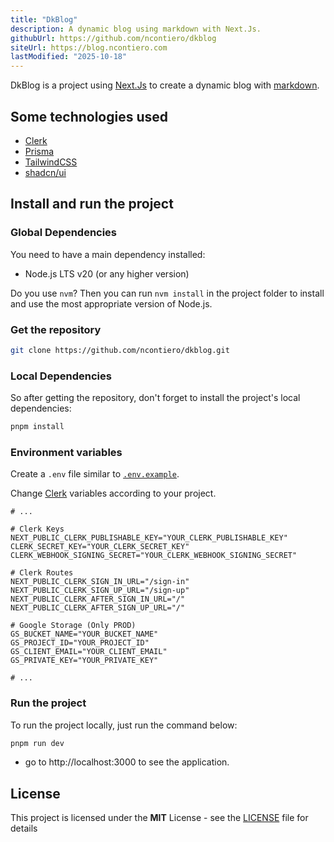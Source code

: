 ```yaml
---
title: "DkBlog"
description: A dynamic blog using markdown with Next.Js.
githubUrl: https://github.com/ncontiero/dkblog
siteUrl: https://blog.ncontiero.com
lastModified: "2025-10-18"
---
```


DkBlog is a project using [Next.Js](https://nextjs.org/) to create a dynamic blog with [markdown](https://www.markdownguide.org/).

## Some technologies used

- [Clerk](https://clerk.com/)
- [Prisma](https://www.prisma.io/)
- [TailwindCSS](https://tailwindcss.com/)
- [shadcn/ui](https://ui.shadcn.com/)

## Install and run the project

### Global Dependencies

You need to have a main dependency installed:

- Node.js LTS v20 (or any higher version)

Do you use `nvm`? Then you can run `nvm install` in the project folder to install and use the most appropriate version of Node.js.

### Get the repository

```bash
git clone https://github.com/ncontiero/dkblog.git
```

### Local Dependencies

So after getting the repository, don't forget to install the project's local dependencies:

```bash
pnpm install
```

### Environment variables

Create a `.env` file similar to [`.env.example`](https://github.com/ncontiero/dkblog/blob/main/.env.example).

Change [Clerk](https://dashboard.clerk.com/) variables according to your project.

```env
# ...

# Clerk Keys
NEXT_PUBLIC_CLERK_PUBLISHABLE_KEY="YOUR_CLERK_PUBLISHABLE_KEY"
CLERK_SECRET_KEY="YOUR_CLERK_SECRET_KEY"
CLERK_WEBHOOK_SIGNING_SECRET="YOUR_CLERK_WEBHOOK_SIGNING_SECRET"

# Clerk Routes
NEXT_PUBLIC_CLERK_SIGN_IN_URL="/sign-in"
NEXT_PUBLIC_CLERK_SIGN_UP_URL="/sign-up"
NEXT_PUBLIC_CLERK_AFTER_SIGN_IN_URL="/"
NEXT_PUBLIC_CLERK_AFTER_SIGN_UP_URL="/"

# Google Storage (Only PROD)
GS_BUCKET_NAME="YOUR_BUCKET_NAME"
GS_PROJECT_ID="YOUR_PROJECT_ID"
GS_CLIENT_EMAIL="YOUR_CLIENT_EMAIL"
GS_PRIVATE_KEY="YOUR_PRIVATE_KEY"

# ...
```

### Run the project

To run the project locally, just run the command below:

```bash
pnpm run dev
```

- go to http://localhost:3000 to see the application.

## License

This project is licensed under the **MIT** License - see the [LICENSE](https://github.com/ncontiero/dkblog/blob/main/LICENSE) file for details
